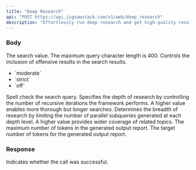 ```yaml
---
title: "Deep Research"
api: "POST https://api.jigsawstack.com/v1/web/deep_research"
description: "Effortlessly run deep research and get high-quality results powered with AI."
---
```



### Body

<ParamField body="query" type="string" required>
  The search value. The maximum query character length is 400.
</ParamField>

<ParamField body="safe_search" type="string" default="moderate">
  Controls the inclusion of offensive results in the search results.
  <ul>
    <li>`moderate`</li>
    <li>`strict`</li>
    <li>`off`</li>
  </ul>
</ParamField>

<ParamField body="spell_check" type="boolean" default="true">
  Spell check the search query.
</ParamField>


<ParamField body="max_depth" type="number" default="3">
      Specifies the depth of research by controlling the number of recursive iterations the framework performs. A higher value enables more thorough but longer searches.
</ParamField>

 <ParamField body="max_breadth" type="number" default="3">
      Determines the breadth of research by limiting the number of parallel subqueries generated at each depth level. A higher value provides wider coverage of related topics.
</ParamField>

<ParamField body="max_output_tokens" type="number" default="32000">
      The maximum number of tokens in the generated output report.
</ParamField>

<ParamField body="target_output_tokens" type="number">
      The target number of tokens for the generated output report.
</ParamField>


<Snippet file="header.mdx" />


### Response

<ResponseField name="success" type="boolean">
  Indicates whether the call was successful.
</ResponseField>

<SearchSnippet />